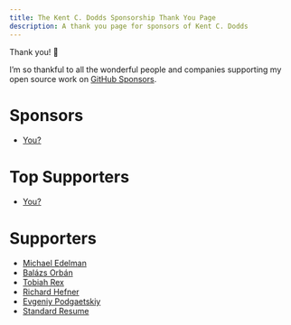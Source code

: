 ```yaml
---
title: The Kent C. Dodds Sponsorship Thank You Page
description: A thank you page for sponsors of Kent C. Dodds
---
```


Thank you! 💖

I’m so thankful to all the wonderful people and companies supporting my open
source work on
[GitHub Sponsors](https://github.com/users/kentcdodds/sponsorship).

# Sponsors

- [You?](https://github.com/users/kentcdodds/sponsorship)

# Top Supporters

- [You?](https://github.com/users/kentcdodds/sponsorship)

# Supporters

- [Michael Edelman](https://github.com/medelman17)
- [Balázs Orbán](https://github.com/balazsorban44)
- [Tobiah Rex](https://github.com/TobiahRex)
- [Richard Hefner](https://github.com/rhefner)
- [Evgeniy Podgaetskiy](https://github.com/epodgaetskiy)
- [Standard Resume](https://standardresume.co/)
